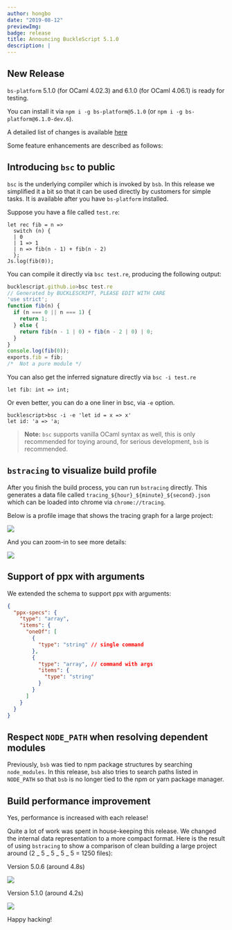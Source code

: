 ```yaml
---
author: hongbo
date: "2019-08-12"
previewImg:
badge: release
title: Announcing BuckleScript 5.1.0
description: |
---
```


## New Release

`bs-platform` 5.1.0 (for OCaml 4.02.3) and 6.1.0 (for OCaml 4.06.1) is ready
for testing.

You can install it via `npm i -g bs-platform@5.1.0` (or `npm i -g
bs-platform@6.1.0-dev.6`).

A detailed list of changes is available
[here](https://github.com/BuckleScript/bucklescript/blob/master/Changes.md#510)

Some feature enhancements are described as follows:

## Introducing `bsc` to public

`bsc` is the underlying compiler which is invoked by `bsb`. In this release we
simplified it a bit so that it can be used directly by customers for simple
tasks. It is available after you have `bs-platform` installed.

Suppose you have a file called `test.re`:

```reason
let rec fib = n =>
  switch (n) {
  | 0
  | 1 => 1
  | n => fib(n - 1) + fib(n - 2)
  };
Js.log(fib(0));
```

You can compile it directly via `bsc test.re`, producing the following output:

```js
bucklescript.github.io>bsc test.re
// Generated by BUCKLESCRIPT, PLEASE EDIT WITH CARE
'use strict';
function fib(n) {
  if (n === 0 || n === 1) {
    return 1;
  } else {
    return fib(n - 1 | 0) + fib(n - 2 | 0) | 0;
  }
}
console.log(fib(0));
exports.fib = fib;
/*  Not a pure module */
```

You can also get the inferred signature directly via `bsc -i test.re`

```reason
let fib: int => int;
```

Or even better, you can do a one liner in bsc, via `-e` option.

```
bucklescript>bsc -i -e 'let id = x => x'
let id: 'a => 'a;
```

> **Note:** `bsc` supports vanilla OCaml syntax as well, this is only recommended for
> toying around, for serious development, `bsb` is recommended.

## `bstracing` to visualize build profile

After you finish the build process, you can run `bstracing` directly. This
generates a data file called `tracing_${hour}_${minute}_${second}.json ` which
can be loaded into chrome via `chrome://tracing`.

Below is a profile image that shows the tracing graph for a large project:

<img src="https://bucklescript.github.io/img/profile-1.png" />

And you can zoom-in to see more details:

<img src="https://bucklescript.github.io/img/profile-2.png" />

## Support of ppx with arguments

We extended the schema to support ppx with arguments:

```json
{
  "ppx-specs": {
    "type": "array",
    "items": {
      "oneOf": [
        {
          "type": "string" // single command
        },
        {
          "type": "array", // command with args
          "items": {
            "type": "string"
          }
        }
      ]
    }
  }
}
```

## Respect `NODE_PATH` when resolving dependent modules

Previously, `bsb` was tied to npm package structures by searching
`node_modules`. In this release, `bsb` also tries to search paths listed in
`NODE_PATH` so that `bsb` is no longer tied to the npm or yarn package manager.

## Build performance improvement

Yes, performance is increased with each release!

Quite a lot of work was spent in house-keeping this release. We changed the
internal data representation to a more compact format. Here is the result of
using `bstracing` to show a comparison of clean building a large project around
(2 _ 5 _ 5 _ 5 _ 5 = 1250 files):

Version 5.0.6 (around 4.8s)

<img src="https://bucklescript.github.io/img/profile-5.png" />

Version 5.1.0 (around 4.2s)

<img src="https://bucklescript.github.io/img/profile-4.png" />

Happy hacking!
